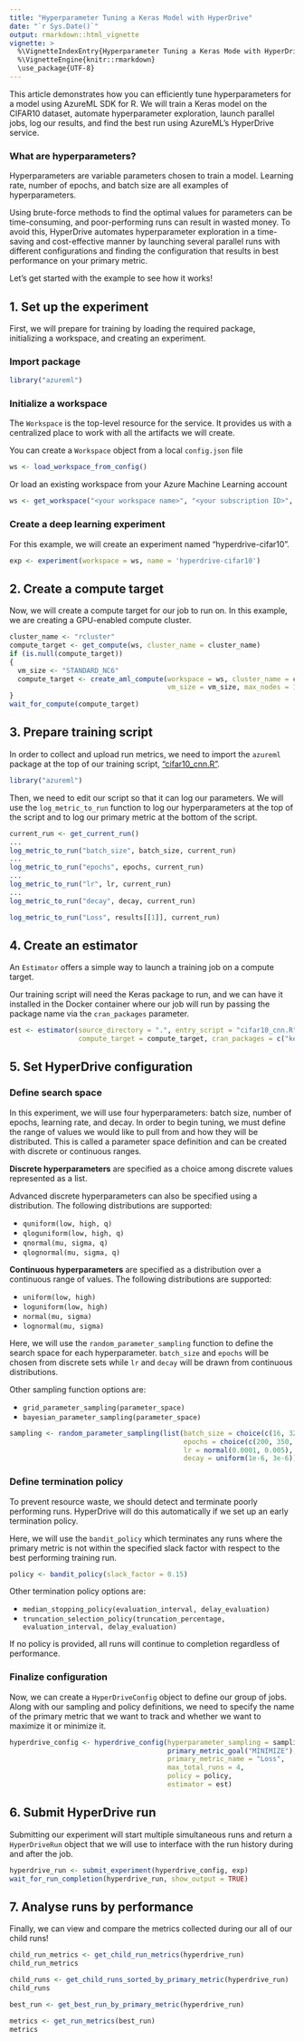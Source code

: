 ```yaml
---
title: "Hyperparameter Tuning a Keras Model with HyperDrive"
date: "`r Sys.Date()`"
output: rmarkdown::html_vignette
vignette: >
  %\VignetteIndexEntry{Hyperparameter Tuning a Keras Mode with HyperDrive"l}
  %\VignetteEngine{knitr::rmarkdown}
  \use_package{UTF-8}
---
```


This article demonstrates how you can efficiently tune hyperparameters for a model using AzureML SDK for R. 
We will train a Keras model on the CIFAR10 dataset, automate hyperparameter exploration, launch parallel jobs, log our results, and find the best run using AzureML's HyperDrive service.

### What are hyperparameters?

Hyperparameters are variable parameters chosen to train a model. Learning rate, number of epochs, and batch size are all examples of hyperparameters.

Using brute-force methods to find the optimal values for parameters can be time-consuming, and poor-performing runs can result in wasted money. To avoid this, HyperDrive automates hyperparameter exploration in a time-saving and cost-effective manner by launching several parallel runs with different configurations and finding the configuration that results in best performance on your primary metric.

Let's get started with the example to see how it works!

## 1. Set up the experiment

First, we will prepare for training by loading the required package, initializing a workspace, and creating an experiment.

### Import package

```R
library("azureml")
```

### Initialize a workspace

The `Workspace` is the top-level resource for the service. It provides us with a centralized place to work with all the artifacts we will create. 

You can create a `Workspace` object from a local `config.json` file
```R
ws <- load_workspace_from_config()
```

Or load an existing workspace from your Azure Machine Learning account
```R
ws <- get_workspace("<your workspace name>", "<your subscription ID>", "<your resource group>")
```

### Create a deep learning experiment

For this example, we will create an experiment named "hyperdrive-cifar10".

```R
exp <- experiment(workspace = ws, name = 'hyperdrive-cifar10')
```

## 2. Create a compute target

Now, we will create a compute target for our job to run on. In this example, we are creating a GPU-enabled compute cluster.
```R
cluster_name <- "rcluster"
compute_target <- get_compute(ws, cluster_name = cluster_name)
if (is.null(compute_target))
{
  vm_size <- "STANDARD_NC6"
  compute_target <- create_aml_compute(workspace = ws, cluster_name = cluster_name,
                                       vm_size = vm_size, max_nodes = 1)
}
wait_for_compute(compute_target)
```

## 3. Prepare training script

In order to collect and upload run metrics, we need to import the `azureml` package at the top of our training script, ["cifar10_cnn.R"](../../samples/training/cnn-tuning-with-hyperdrive/cifar10_cnn.R).

```R
library("azureml")
```

Then, we need to edit our script so that it can log our parameters. We will use the `log_metric_to_run` function to log our hyperparameters at the top of the script and to log our primary metric at the bottom of the script.

```R
current_run <- get_current_run()
...
log_metric_to_run("batch_size", batch_size, current_run)
...
log_metric_to_run("epochs", epochs, current_run)
...
log_metric_to_run("lr", lr, current_run)
...
log_metric_to_run("decay", decay, current_run)
```

```R
log_metric_to_run("Loss", results[[1]], current_run)
```

## 4. Create an estimator

An `Estimator` offers a simple way to launch a training job on a compute target. 

Our training script will need the Keras package to run, and we can have it installed in the Docker container where our job will run by passing the package name via the `cran_packages` parameter.
```R
est <- estimator(source_directory = ".", entry_script = "cifar10_cnn.R",
                 compute_target = compute_target, cran_packages = c("keras"))
```

## 5. Set HyperDrive configuration

### Define search space

In this experiment, we will use four hyperparameters: batch size, number of epochs, learning rate, and decay. In order to begin tuning, we must define the range of values we would like to pull from and how they will be distributed. This is called a parameter space definition and can be created with discrete or continuous ranges.

__Discrete hyperparameters__ are specified as a choice among discrete values represented as a list.

Advanced discrete hyperparameters can also be specified using a distribution. The following distributions are supported:

 * `quniform(low, high, q)`
 * `qloguniform(low, high, q)`
 * `qnormal(mu, sigma, q)`
 * `qlognormal(mu, sigma, q)`

__Continuous hyperparameters__ are specified as a distribution over a continuous range of values. The following distributions are supported:

 * `uniform(low, high)`
 * `loguniform(low, high)`
 * `normal(mu, sigma)`
 * `lognormal(mu, sigma)`

Here, we will use the `random_parameter_sampling` function to define the search space for each hyperparameter. `batch_size` and `epochs` will be chosen from discrete sets while `lr` and `decay` will be drawn from continuous distributions.

Other sampling function options are:

 * `grid_parameter_sampling(parameter_space)`
 * `bayesian_parameter_sampling(parameter_space)`

```R
sampling <- random_parameter_sampling(list(batch_size = choice(c(16, 32, 64)),
                                           epochs = choice(c(200, 350, 500)),
                                           lr = normal(0.0001, 0.005),
                                           decay = uniform(1e-6, 3e-6)))
```

### Define termination policy

To prevent resource waste, we should detect and terminate poorly performing runs. HyperDrive will do this automatically if we set up an early termination policy.

Here, we will use the `bandit_policy` which terminates any runs where the primary metric is not within the specified slack factor with respect to the best performing training run.

```R
policy <- bandit_policy(slack_factor = 0.15)
```

Other termination policy options are:

 * `median_stopping_policy(evaluation_interval, delay_evaluation)`
 * `truncation_selection_policy(truncation_percentage, evaluation_interval, delay_evaluation)`
 
If no policy is provided, all runs will continue to completion regardless of performance.

### Finalize configuration

Now, we can create a `HyperDriveConfig` object to define our group of jobs. Along with our sampling and policy definitions, we need to specify the name of the primary metric that we want to track and whether we want to maximize it or minimize it.

```R
hyperdrive_config <- hyperdrive_config(hyperparameter_sampling = sampling,
                                       primary_metric_goal("MINIMIZE"),
                                       primary_metric_name = "Loss",
                                       max_total_runs = 4,
                                       policy = policy,
                                       estimator = est)
```

## 6. Submit HyperDrive run

Submitting our experiment will start multiple simultaneous runs and return a `HyperDriveRun` object that we will use to interface with the run history during and after the job.

```R
hyperdrive_run <- submit_experiment(hyperdrive_config, exp)
wait_for_run_completion(hyperdrive_run, show_output = TRUE)
```

## 7. Analyse runs by performance

Finally, we can view and compare the metrics collected during our all of our child runs!

```R
child_run_metrics <- get_child_run_metrics(hyperdrive_run)
child_run_metrics

child_runs <- get_child_runs_sorted_by_primary_metric(hyperdrive_run)
child_runs

best_run <- get_best_run_by_primary_metric(hyperdrive_run)

metrics <- get_run_metrics(best_run)
metrics
```
